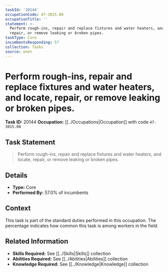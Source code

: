 ```yaml
---
taskId: '20144'
occupationCode: 47-3015.00
occupationTitle: ''
statement: >-
  Perform rough-ins, repair and replace fixtures and water heaters, and locate,
  repair, or remove leaking or broken pipes.
taskType: Core
incumbentsResponding: 57
collection: Tasks
source: onet
---
```

# Perform rough-ins, repair and replace fixtures and water heaters, and locate, repair, or remove leaking or broken pipes.

**Task ID:** 20144
**Occupation:** [[../Occupations|Occupation]] with code `47-3015.00`

## Task Statement

> Perform rough-ins, repair and replace fixtures and water heaters, and locate, repair, or remove leaking or broken pipes.

## Details

- **Type:** Core
- **Performed By:** 57.0% of incumbents

## Context

This task is part of the standard duties performed in this occupation. The percentage indicates how common this task is among workers in the field.

## Related Information

- **Skills Required:** See [[../Skills|Skills]] collection
- **Abilities Required:** See [[../Abilities|Abilities]] collection
- **Knowledge Required:** See [[../Knowledge|Knowledge]] collection
